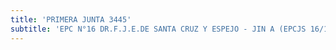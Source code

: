 ```yaml
---
title: 'PRIMERA JUNTA 3445'
subtitle: 'EPC N°16 DR.F.J.E.DE SANTA CRUZ Y ESPEJO - JIN A (EPCJS 16/11°) BALDOMERO F. MORENO'
---
```



